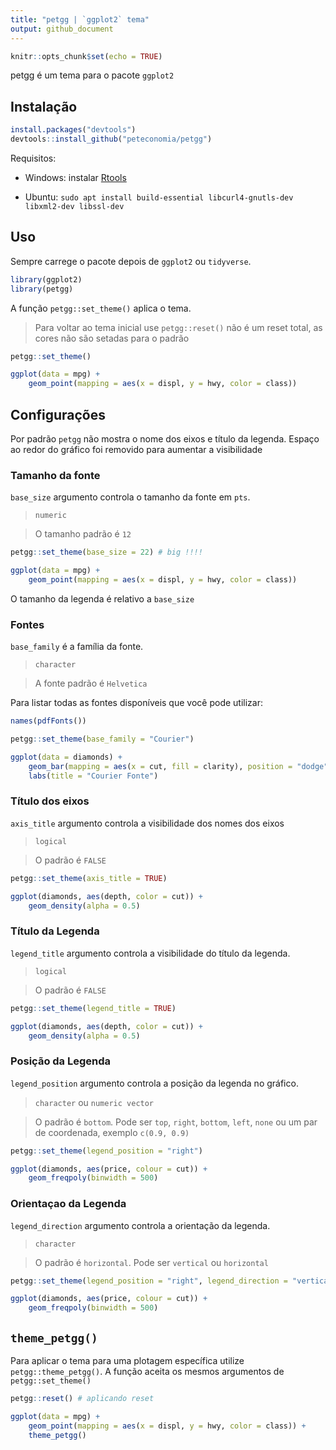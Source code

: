 ```yaml
---
title: "petgg | `ggplot2` tema"
output: github_document
---
```


```r
knitr::opts_chunk$set(echo = TRUE)
```

petgg é um tema para o pacote `ggplot2` 

## Instalação

```r
install.packages("devtools")
devtools::install_github("peteconomia/petgg")
```

Requisitos:

* Windows: instalar [Rtools](https://cran.r-project.org/bin/windows/Rtools/)

* Ubuntu: `sudo apt install build-essential libcurl4-gnutls-dev libxml2-dev libssl-dev`

## Uso

Sempre carrege o pacote depois de `ggplot2` ou `tidyverse`.

```r
library(ggplot2)
library(petgg)
```

A função `petgg::set_theme()` aplica o tema.

> Para voltar ao tema inicial use `petgg::reset()` não é um reset total, as cores não são setadas para o padrão

```r
petgg::set_theme()

ggplot(data = mpg) + 
	geom_point(mapping = aes(x = displ, y = hwy, color = class))
```

## Configurações

Por padrão `petgg` não mostra o nome dos eixos e título da legenda. Espaço ao redor do gráfico foi removido para aumentar a visibilidade

### Tamanho da fonte

`base_size` argumento controla o tamanho da fonte em `pts`.

> `numeric`

> O tamanho padrão é `12`

```r
petgg::set_theme(base_size = 22) # big !!!!

ggplot(data = mpg) + 
	geom_point(mapping = aes(x = displ, y = hwy, color = class))
```

O tamanho da legenda é relativo a `base_size`

### Fontes

`base_family` é a família da fonte.

> `character`

> A fonte padrão é `Helvetica`

Para listar todas as fontes disponíveis que você pode utilizar:

```r
names(pdfFonts())
```
```r
petgg::set_theme(base_family = "Courier")

ggplot(data = diamonds) + 
	geom_bar(mapping = aes(x = cut, fill = clarity), position = "dodge") +
	labs(title = "Courier Fonte")
```

### Título dos eixos

`axis_title` argumento controla a visibilidade dos nomes dos eixos

> `logical`

> O padrão é `FALSE`


```r
petgg::set_theme(axis_title = TRUE)

ggplot(diamonds, aes(depth, color = cut)) +
	geom_density(alpha = 0.5)
```

### Título da Legenda

`legend_title` argumento controla a visibilidade do título da legenda.

> `logical`

> O padrão é `FALSE`

```r
petgg::set_theme(legend_title = TRUE)

ggplot(diamonds, aes(depth, color = cut)) +
	geom_density(alpha = 0.5)
```


### Posição da Legenda

`legend_position` argumento controla a posição da legenda no gráfico.

> `character` ou `numeric vector`

> O padrão é `bottom`. Pode ser `top`, `right`, `bottom`, `left`, `none` ou um par de coordenada, exemplo `c(0.9, 0.9)`

```r
petgg::set_theme(legend_position = "right")

ggplot(diamonds, aes(price, colour = cut)) +
	geom_freqpoly(binwidth = 500)
```


### Orientaçao da Legenda

`legend_direction` argumento controla a orientação da legenda.

> `character`

> O padrão é `horizontal`. Pode ser `vertical` ou `horizontal`

```r
petgg::set_theme(legend_position = "right", legend_direction = "vertical")

ggplot(diamonds, aes(price, colour = cut)) +
	geom_freqpoly(binwidth = 500)
```

## `theme_petgg()`

Para aplicar o tema para uma plotagem específica utilize `petgg::theme_petgg()`. A função aceita os mesmos argumentos de `petgg::set_theme()`

```r
petgg::reset() # aplicando reset

ggplot(data = mpg) + 
	geom_point(mapping = aes(x = displ, y = hwy, color = class)) +
	theme_petgg()
```

